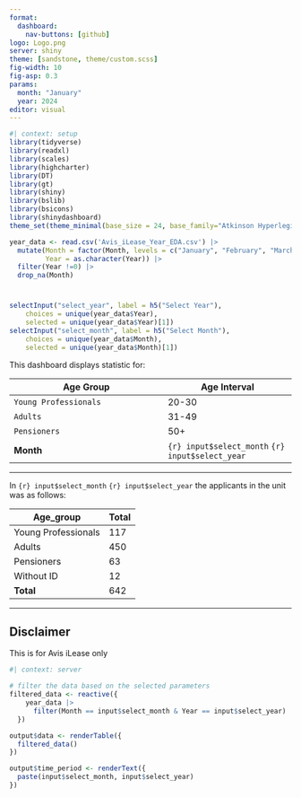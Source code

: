 ---
format:
  dashboard:
    nav-buttons: [github]
logo: Logo.png
server: shiny
theme: [sandstone, theme/custom.scss]
fig-width: 10
fig-asp: 0.3
params:
  month: "January"
  year: 2024
editor: visual
---

```{r}
#| context: setup
library(tidyverse)
library(readxl)
library(scales)
library(highcharter)
library(DT)
library(gt)
library(shiny)
library(bslib)
library(bsicons)
library(shinydashboard)
theme_set(theme_minimal(base_size = 24, base_family="Atkinson Hyperlegible")) 

year_data <- read.csv('Avis_iLease_Year_EDA.csv') |>
  mutate(Month = factor(Month, levels = c("January", "February", "March", "April", "May", "June", "July", "August", "September", "October", "November", "December")),
         Year = as.character(Year)) |>
  filter(Year !=0) |>
  drop_na(Month)
```


#  {.sidebar}
```{r}
selectInput("select_year", label = h5("Select Year"),
    choices = unique(year_data$Year),
    selected = unique(year_data$Year)[1])
selectInput("select_month", label = h5("Select Month"),
    choices = unique(year_data$Month),
    selected = unique(year_data$Month)[1])
```


This dashboard displays statistic for:

| Age Group             | Age Interval      |
|-----------------------|-------------------|
| `Young Professionals` | 20-30             |
| `Adults`              | 31-49             |
| `Pensioners`          | 50+               |
| **Month**             | `{r} input$select_month` `{r} input$select_year`|

------------------------------------------------------------------------

In `{r} input$select_month` `{r} input$select_year` the applicants in the unit was as follows:

| Age_group           | Total |
|---------------------|-------|
| Young Professionals | 117   |
| Adults              | 450   |
| Pensioners          | 63    |
| Without ID          | 12    |
| **Total**           | 642   |

------------------------------------------------------------------------

::: callout-note
## Disclaimer

This is for Avis iLease only
:::




```{r}
#| context: server

# filter the data based on the selected parameters
filtered_data <- reactive({
    year_data |>
      filter(Month == input$select_month & Year == input$select_year)
  })

output$data <- renderTable({
  filtered_data()
})

output$time_period <- renderText({
  paste(input$select_month, input$select_year)
})
```




